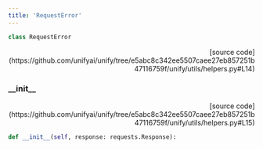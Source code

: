 ```yaml
---
title: 'RequestError'
---
```


```python
class RequestError
```

<p align="right">[source code](https://github.com/unifyai/unify/tree/e5abc8c342ee5507caee27eb857251b47116759f/unify/utils/helpers.py#L14)</p>



### \_\_init\_\_

<p align="right">[source code](https://github.com/unifyai/unify/tree/e5abc8c342ee5507caee27eb857251b47116759f/unify/utils/helpers.py#L15)</p>

```python
def __init__(self, response: requests.Response):
```

